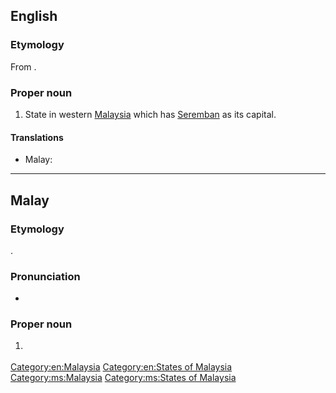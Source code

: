 ==English==
{{wikipedia}}

===Etymology===
From {{der|en|ms|Negeri Sembilan}}.

===Proper noun===
{{en-proper noun|head=Negeri Sembilan}}

# State in western [[Malaysia]] which has [[Seremban]] as its capital.

====Translations====
{{trans-top|state in Malaysia}}
* Malay: {{t|ms|Negeri Sembilan}}
{{trans-mid}}
{{trans-bottom}}

[[Category:en:Malaysia]]
[[Category:en:States of Malaysia]]

----

==Malay==
{{wikipedia|lang=ms}}

===Etymology===
{{compound|ms|negeri|gloss1=state|sembilan|gloss2=nine}}.

===Pronunciation===
* {{IPA|ms|/nəɡəri səmbilan/}}

===Proper noun===
{{ms-proper noun|head=[[negeri|Negeri]] [[sembilan|Sembilan]]|j=نڬري سمبيلن}}

# {{l|en|Negeri Sembilan}} {{qualifier|state in Malaysia}}

[[Category:ms:Malaysia]]
[[Category:ms:States of Malaysia]]